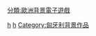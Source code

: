 [[分類:歐洲背景電子遊戲|分類:歐洲背景電子遊戲]]
[[Category:各国背景电子游戏|h]]
[[Category:欧洲各国背景电子游戏|h]]
[[Category:匈牙利背景作品|Category:匈牙利背景作品]]